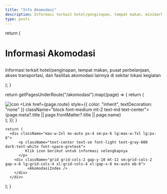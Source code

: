 ```yaml
---
title: "Info Akomodasi"
description: Informasi terkait hotel/penginapan, tempat makan, minimarket/swalayan, akses transportasi, dan fasilitas akomodasi lainnya yang terdekat/di sekitar lokasi kegiatan
type: posts
---
```



  return (
    <div className="max-w-screen-lg mx-auto pt-4 pb-8 mb-6 border-b border-gray-400 border-opacity-20">
      <h1>
        <p className="font-bold text-center mb-6 lg:text-5xl">Informasi Akomodasi</p>
      </h1>
      <p className="text-center text-gray-500 dark:text-gray-400 font-space-grotesk">
        Informasi terkait hotel/penginapan, tempat makan, pusat perbelanjaan, akses transportasi, dan fasilitas akomodasi lainnya di sekitar lokasi kegiatan
      </p>
    </div>
  );
}

  return getPagesUnderRoute("/akomodasi").map((page) => {
    return (
        <div className="flex items-center justify-center align-top">
          <div key={page.route} className="relative">
            <Link href={page.route}>
              <img className="items-center rounded-t-lg" src={page.frontMatter?.symbol} alt="icon"/>
            </Link>
            <Link href={page.route} style={{ color: "inherit", textDecoration: "none" }} className="block font-medium mt-2 text-md text-center">
              {page.meta?.title || page.frontMatter?.title || page.name}
            </Link>
          </div>
        </div>
    );
  });
}

    return (
      <div className="max-w-2xl mx-auto px-4 sm:px-6 lg:max-w-7xl lg:px-8">
          <p className="text-center text-sm font-light text-gray-600 dark:text-white font-space-grotesk">
             Klik icon berikut untuk informasi selengkapnya
          </p>
        <div className="grid grid-cols-2 gap-y-10 mt-12 sm:grid-cols-2 gap-x-6 lg:grid-cols-4 xl:grid-cols-4 xl:gap-x-8 mx-auto mb-0">
              <AkomodasiIndex />
        </div>
      </div>
  );
}

<AkomodasiHeader />
<AkomodasiLayout />
